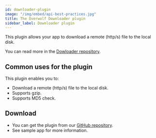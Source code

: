 ```yaml
---
id: downloader-plugin
image: "/img/embed/api-best-practices.jpg"
title: The Overwolf Downloader plugin
sidebar_label: Downloader plugin
---
```



This plugin allows your app to download a remote (http/s) file to the local disk.

You can read  more in the [Dowloader repository](https://github.com/overwolf/overwolf-plugins/tree/master/plugins/downloader).

## Common uses for the plugin

This plugin enables you to:

* Download a remote (http/s) file to the local disk.
* Supports gzip.
* Supports MD5 check.

## Download

* You can get the plugin from our [GitHub repository](https://github.com/overwolf/overwolf-plugins/tree/master/plugins/downloader).
* See sample app for more information.

